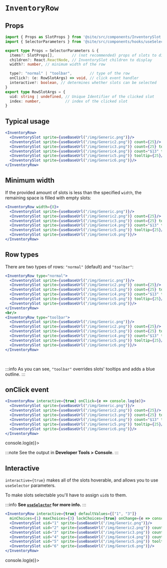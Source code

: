 # `InventoryRow`


## Props

```ts
import { Props as SlotProps } from '@site/src/components/InventorySlot';
import { SelectorParameters } from '@site/src/components/hooks/useSelector';

export type Props = SelectorParameters & {
  items?: SlotProps[],        // (not recommended) props of slots to display
  children?: React.ReactNode, // InventorySlot children to display
  width?: number, // minimum width of the row

  type?: "normal" | "toolbar",        // type of the row
  onClick?: (e: RowSlotArgs) => void, // click event handler
  interactive?: boolean, // determines whether slots can be selected
}
export type RowSlotArgs = {
  uid: string | undefined, // Unique Identifier of the clicked slot
  index: number,           // index of the clicked slot
}
```

## Typical usage

```jsx
<InventoryRow>
  <InventorySlot sprite={useBaseUrl("/img/Generic.png")}/>
  <InventorySlot sprite={useBaseUrl("/img/Generic2.png")} count={25}/>
  <InventorySlot sprite={useBaseUrl("/img/Generic3.png")} count={25} tooltip="$13"/>
  <InventorySlot sprite={useBaseUrl("/img/Generic4.png")} count="$13" tooltip={25}/>
  <InventorySlot sprite={useBaseUrl("/img/Generic5.png")} tooltip={25}/>
  <InventorySlot sprite={useBaseUrl("/img/Generic6.png")}/>
</InventoryRow>
```

<BrowserWindow>
<InventoryRow>
  <InventorySlot sprite={useBaseUrl("/img/Generic.png")}/>
  <InventorySlot sprite={useBaseUrl("/img/Generic2.png")} count={25}/>
  <InventorySlot sprite={useBaseUrl("/img/Generic3.png")} count={25} tooltip="$13"/>
  <InventorySlot sprite={useBaseUrl("/img/Generic4.png")} count="$13" tooltip={25}/>
  <InventorySlot sprite={useBaseUrl("/img/Generic5.png")} tooltip={25}/>
  <InventorySlot sprite={useBaseUrl("/img/Generic6.png")}/>
</InventoryRow>
</BrowserWindow>

## Minimum width

If the provided amount of slots is less than the specified `width`, the remaining space is filled with empty slots:

```jsx
<InventoryRow width={8}>
  <InventorySlot sprite={useBaseUrl("/img/Generic.png")}/>
  <InventorySlot sprite={useBaseUrl("/img/Generic2.png")} count={25}/>
  <InventorySlot sprite={useBaseUrl("/img/Generic3.png")} count={25} tooltip="$13"/>
  <InventorySlot sprite={useBaseUrl("/img/Generic4.png")} count="$13" tooltip={25}/>
  <InventorySlot sprite={useBaseUrl("/img/Generic5.png")} tooltip={25}/>
  <InventorySlot sprite={useBaseUrl("/img/Generic6.png")}/>
</InventoryRow>
```

<BrowserWindow>
<InventoryRow width={8}>
  <InventorySlot sprite={useBaseUrl("/img/Generic.png")}/>
  <InventorySlot sprite={useBaseUrl("/img/Generic2.png")} count={25}/>
  <InventorySlot sprite={useBaseUrl("/img/Generic3.png")} count={25} tooltip="$13"/>
  <InventorySlot sprite={useBaseUrl("/img/Generic4.png")} count="$13" tooltip={25}/>
  <InventorySlot sprite={useBaseUrl("/img/Generic5.png")} tooltip={25}/>
  <InventorySlot sprite={useBaseUrl("/img/Generic6.png")}/>
</InventoryRow>
</BrowserWindow>

## Row types

There are two types of rows: `"normal"` (default) and `"toolbar"`:

```jsx
<InventoryRow type="normal">
  <InventorySlot sprite={useBaseUrl("/img/Generic.png")}/>
  <InventorySlot sprite={useBaseUrl("/img/Generic2.png")} count={25}/>
  <InventorySlot sprite={useBaseUrl("/img/Generic3.png")} count={25} tooltip="$13"/>
  <InventorySlot sprite={useBaseUrl("/img/Generic4.png")} count="$13" tooltip={25}/>
  <InventorySlot sprite={useBaseUrl("/img/Generic5.png")} tooltip={25}/>
  <InventorySlot sprite={useBaseUrl("/img/Generic6.png")}/>
</InventoryRow>
<br/>
<InventoryRow type="toolbar">
  <InventorySlot sprite={useBaseUrl("/img/Generic.png")}/>
  <InventorySlot sprite={useBaseUrl("/img/Generic2.png")} count={25}/>
  <InventorySlot sprite={useBaseUrl("/img/Generic3.png")} count={25} tooltip="$13"/>
  <InventorySlot sprite={useBaseUrl("/img/Generic4.png")} count="$13" tooltip={25}/>
  <InventorySlot sprite={useBaseUrl("/img/Generic5.png")} tooltip={25}/>
  <InventorySlot sprite={useBaseUrl("/img/Generic6.png")}/>
</InventoryRow>
```

<BrowserWindow>
<InventoryRow type="normal">
  <InventorySlot sprite={useBaseUrl("/img/Generic.png")}/>
  <InventorySlot sprite={useBaseUrl("/img/Generic2.png")} count={25}/>
  <InventorySlot sprite={useBaseUrl("/img/Generic3.png")} count={25} tooltip="$13"/>
  <InventorySlot sprite={useBaseUrl("/img/Generic4.png")} count="$13" tooltip={25}/>
  <InventorySlot sprite={useBaseUrl("/img/Generic5.png")} tooltip={25}/>
  <InventorySlot sprite={useBaseUrl("/img/Generic6.png")}/>
</InventoryRow>
<br/>
<InventoryRow type="toolbar">
  <InventorySlot sprite={useBaseUrl("/img/Generic.png")}/>
  <InventorySlot sprite={useBaseUrl("/img/Generic2.png")} count={25}/>
  <InventorySlot sprite={useBaseUrl("/img/Generic3.png")} count={25} tooltip="$13"/>
  <InventorySlot sprite={useBaseUrl("/img/Generic4.png")} count="$13" tooltip={25}/>
  <InventorySlot sprite={useBaseUrl("/img/Generic5.png")} tooltip={25}/>
  <InventorySlot sprite={useBaseUrl("/img/Generic6.png")}/>
</InventoryRow>
</BrowserWindow>

:::info
As you can see, `"toolbar"` overrides slots' tooltips and adds a blue outline.
:::

## onClick event

```jsx
<InventoryRow interactive={true} onClick={e => console.log(e)}>
  <InventorySlot sprite={useBaseUrl("/img/Generic.png")}/>
  <InventorySlot sprite={useBaseUrl("/img/Generic2.png")} count={25}/>
  <InventorySlot sprite={useBaseUrl("/img/Generic3.png")} count={25} tooltip="$13"/>
  <InventorySlot sprite={useBaseUrl("/img/Generic4.png")} count="$13" tooltip={25}/>
  <InventorySlot sprite={useBaseUrl("/img/Generic5.png")} tooltip={25}/>
  <InventorySlot sprite={useBaseUrl("/img/Generic6.png")}/>
</InventoryRow>
```

<BrowserWindow>
<InventoryRow interactive={true} onClick={e => console.log(e)}>
  <InventorySlot sprite={useBaseUrl("/img/Generic.png")}/>
  <InventorySlot sprite={useBaseUrl("/img/Generic2.png")} count={25}/>
  <InventorySlot sprite={useBaseUrl("/img/Generic3.png")} count={25} tooltip="$13"/>
  <InventorySlot sprite={useBaseUrl("/img/Generic4.png")} count="$13" tooltip={25}/>
  <InventorySlot sprite={useBaseUrl("/img/Generic5.png")} tooltip={25}/>
  <InventorySlot sprite={useBaseUrl("/img/Generic6.png")}/>
</InventoryRow>
</BrowserWindow>

:::note
See the output in **Developer Tools > Console**.
:::

## Interactive

`interactive={true}` makes all of the slots hoverable, and allows you to use `useSelector` parameters.

To make slots selectable you'll have to assign `uid`s to them.

:::info
**See [`useSelector`](../hooks/useSelector) for more info.**
:::

```jsx
<InventoryRow interactive={true} defaultValues={["1", "3"]}
  minChoices={1} maxChoices={3} lockChoices={true} onChange={e => console.log(e)}>
  <InventorySlot uid="1" sprite={useBaseUrl("/img/Generic.png")}/>
  <InventorySlot uid="2" sprite={useBaseUrl("/img/Generic2.png")} count={25}/>
  <InventorySlot uid="3" sprite={useBaseUrl("/img/Generic3.png")} count={25} tooltip="$13"/>
  <InventorySlot uid="4" sprite={useBaseUrl("/img/Generic4.png")} count="$13" tooltip={25}/>
  <InventorySlot uid="5" sprite={useBaseUrl("/img/Generic5.png")} tooltip={25}/>
  <InventorySlot uid="6" sprite={useBaseUrl("/img/Generic6.png")}/>
</InventoryRow>
```

<BrowserWindow>
<InventoryRow interactive={true} defaultValues={["1", "3"]}
  minChoices={1} maxChoices={3} lockChoices={true} onChange={e => console.log(e)}>
  <InventorySlot uid="1" sprite={useBaseUrl("/img/Generic.png")}/>
  <InventorySlot uid="2" sprite={useBaseUrl("/img/Generic2.png")} count={25}/>
  <InventorySlot uid="3" sprite={useBaseUrl("/img/Generic3.png")} count={25} tooltip="$13"/>
  <InventorySlot uid="4" sprite={useBaseUrl("/img/Generic4.png")} count="$13" tooltip={25}/>
  <InventorySlot uid="5" sprite={useBaseUrl("/img/Generic5.png")} tooltip={25}/>
  <InventorySlot uid="6" sprite={useBaseUrl("/img/Generic6.png")}/>
</InventoryRow>
</BrowserWindow>
